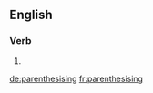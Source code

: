 ==English==

===Verb===
{{head|en}}

# {{present participle of|parenthesise}}

[[de:parenthesising]]
[[fr:parenthesising]]